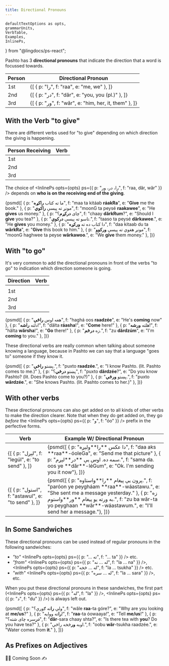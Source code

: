 ```yaml
---
title: Directional Pronouns
---
```


<!-- 

Copyright (c) 2021 lingdocs.com 

The content of the chapters/book is licensed by a
Attribution-ShareAlike 4.0 International License (CC BY-SA 4.0)
https://creativecommons.org/licenses/by-sa/4.0/
https://creativecommons.org/licenses/by-sa/4.0/legalcode
    
-->

    defaultTextOptions as opts,
    grammarUnits,
    VerbTable,
    Examples,
    InlinePs,
} from "@lingdocs/ps-react";

Pashto has 3 **directional pronouns** that indicate the direction that a word is focussed towards.

<table className="table">
    <thead>
        <tr>
            <th scope="col">Person</th>
            <th scope="col">Directional Pronoun</th>
        </tr>
    </thead>
    <tbody>
        <tr>
            <td>1st</td>
            <td>
                <Examples opts={opts}>{[
                    { p: "را", f: "raa", e: "me, we" },
                ]}</Examples>
            </td>
        </tr>
        <tr>
            <td>2nd</td>
            <td>
                <Examples opts={opts}>{[
                    { p: "در", f: "dăr", e: "you, you (pl.)" },
                ]}</Examples>
            </td>
        </tr>
        <tr>
            <td>3rd</td>
            <td>
                <Examples opts={opts}>{[
                    { p: "ور", f: "wăr", e: "him, her, it, them" },
                ]}</Examples>
            </td>
        </tr>
    </tbody>
</table>

## With the Verb "to give"

There are different verbs used for "to give" depending on which direction the giving is happening.

<table className="table">
    <thead>
        <tr>
            <th scope="col">Person Receiving</th>
            <th scope="col">Verb</th>
        </tr>
    </thead>
    <tbody>
        <tr>
            <td>1st</td>
            <td>
                <InlinePs opts={opts} ps={{ p: "راکول", f: "raakawúl", e: "to give to me/us" }} />
            </td>
        </tr>
        <tr>
            <td>2nd</td>
            <td>
                <InlinePs opts={opts} ps={{ p: "درکول", f: "dărkawúl", e: "to give to you/you pl." }} />
            </td>
        </tr>
        <tr>
            <td>3rd</td>
            <td>
                <InlinePs opts={opts} ps={{ p: "ورکول", f: "wărkawul", e: "to give to him/her/it/them" }} />
            </td>
        </tr>
    </tbody>
</table>

The choice of <InlinePs opts={opts} ps={{ p: "را، در، ور", f: "raa, dăr, wăr" }} /> depends on **who is on the receiving end of the giving**.

<Examples opts={opts}>{psmd([
    { p: "ما ته کتاب **راکړه**", f: "maa ta kitáab **ráakRa**", e: "**Give** me the book." },
    { p: "مونږ ته پیسې **راکوي**", f: "moonG ta peysé **raakawee**", e: "He **gives** us money." },
    { p: "چای **درکړم**؟", f: "chaay **dărkRum**?", e: "Should I **give** you tea?" },
    { p: "تاسو ته پیسې **درکوي**.", f: "taaso ta peysé **dărkawee**.", e: "He **gives** you money." },
    { p: "دا کتاب ده ته **ورکړه**", f: "daa kitaab du ta **wărkRa**", e: "**Give** this book to him." },
    { p: "مونږ هغوي ته پیسې **ورکوو**", f: "moonG haghwee ta peyse **wărkawoo**.", e: "We **give** them money." },
])}</Examples>

## With "to go"

It's very common to add the directional pronouns in front of the verbs "to go" to indication which direction someone is going.

<table className="table">
    <thead>
        <tr>
            <th scope="col">Direction</th>
            <th scope="col">Verb</th>
        </tr>
    </thead>
    <tbody>
        <tr>
            <td></td>
            <td>
                <InlinePs opts={opts} ps={{ p: "تلل", f: "tlúl", e: "to go" }} />
            </td>
        </tr>
        <tr>
            <td>1st</td>
            <td>
                <InlinePs opts={opts} ps={{ p: "راتلل", f: "raatlúl", e: "to come - here, to me/us" }} />
            </td>
        </tr>
        <tr>
            <td>2nd</td>
            <td>
                <InlinePs opts={opts} ps={{ p: "درتلل", f: "dărtlúl", e: "to go - to you" }} />
            </td>
        </tr>
        <tr>
            <td>3rd</td>
            <td>
                <InlinePs opts={opts} ps={{ p: "ورتلل", f: "wărtlúl", e: "to go - there, to him/her/them" }} />
            </td>
        </tr>
    </tbody>
</table>

<Examples opts={opts}>{psmd([
    { p: "هغه اوس **راځي**", f: "haghá oos **raadzée**", e: "He's **coming** now" },
    { p: "دلته **راشه**!", f: "dălta **ráasha**!", e: "**Come** here!" },
    { p: "هلته **ورشه**!", f: "hălta **wărsha**!", e: "**Go** there!" },
    { p: "زه **درځم**.", f: "zu **dărdzúm**", e: "I'm **coming** to you." },
])}</Examples>

These directional verbs are really common when talking about someone knowing a language, because in Pashto we can say that a language "goes to" someone if they know it.

<Examples opts={opts}>{psmd([
    { p: "پښتو **راځي**.", f: "puxto **raadzée**.", e: "I know Pashto. (lit. Pashto comes to me.)" },
    { p: "پښتو **درځي**؟", f: "puxto **dărdzée**?", e: "Do you know Pashto? (lit. Does Pashto come to you?)" },
    { p: "پښتو **ورځي**.", f: "puxto **wărdzée**.", e: "She knows Pashto. (lit. Pashto comes to her.)" },
])}</Examples>

## With other verbs

These directional pronouns can also get added on to all kinds of other verbs to make the direction clearer. Note that when they do get added on, they go *before* the <InlinePs opts={opts} ps={{ p: "و", f: "óo" }} /> prefix in the perfective forms.

<table className="table">
    <thead>
        <tr>
            <th scope="col">Verb</th>
            <th scope="col">Example W/ Directional Pronoun</th>
        </tr>
    </thead>
    <tbody>
        <tr>
            <td>
                <Examples opts={opts}>{[
                    { p: "لېږل", f: "legúl", e: "to send" },
                ]}</Examples>
            </td>
            <td><Examples opts={opts}>{psmd([
                { p: "دا عکس **را**ولېږه", f: "daa aks **raa**-óoleGa", e: "Send me that picture" },
                { p: "سمه ده. اوس یې **در**لېږم.", f: "sama da. oos ye **dăr**-léGum", e: "Ok. I'm sending you it now"},
            ])}</Examples></td>
        </tr>
        <tr>
            <td>
                <Examples opts={opts}>{[
                    { p: "استول", f: "astawul", e: "to send" },
                ]}</Examples>
            </td>
            <td><Examples opts={opts}>{psmd([
                { p: "پرون یې پیغام **را**واستاوه.", f: "paróon ye peygháam **raa**-wáastawu.", e: "She sent me a message yesterday." },
                { p: "زه به ورته یو پیغام **ور**واستوم.", f: "zu ba wăr-ta yo peyghaan **wăr**-wáastawum.", e: "I'll send her a message."},
            ])}</Examples></td>
        </tr>
    </tbody>
</table>

## In Some Sandwiches

These directional pronouns can be used instead of <Link to="/pronouns/pronouns-basic/">regular pronouns</Link> in the following sandwiches:

- *"to"* <InlinePs opts={opts} ps={{ p: "... ته", f: "... ta" }} /> etc.
- *"from"* <InlinePs opts={opts} ps={{ p: "له ... نه", f: "la ... na" }} />, <InlinePs opts={opts} ps={{ p: "له ... څخه", f: "la ... tsukha" }} /> etc.
- *"with"* <InlinePs opts={opts} ps={{ p: "له ... سره", f: "la ... sara" }} />, etc.

When you put these directional pronouns in these sandwiches, the first part (<InlinePs opts={opts} ps={{ p: "له", f: "la" }} />, <InlinePs opts={opts} ps={{ p: "د", f: "du" }} />) is always left out.

<Examples opts={opts}>{psmd([
    { p: "ولې **را**ته ګورې؟", f: "wăle **raa**-ta góre?", e: "Why are you looking at **me/us**?" },
    { p: "**را**ته ووایه!", f: "**raa**-ta óowaaya!", e: "Tell **me/us**!" },
    { p: "**در**سره چای شته؟", f: "**dăr**-sara chaay shta?", e: "Is there tea with **you**? Do you have tea?" },
    { p: "اوبه **ور**څخه راځي.", f: "oobu **wăr**-tsukha raadzée.", e: "Water comes from **it**." },
])}</Examples>

## As Prefixes on Adjectives

👷‍♂️ Coming Soon ✍



